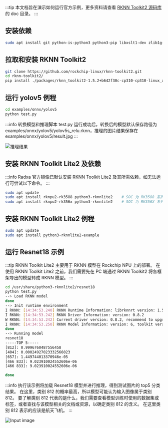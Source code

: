 :::tip
本文档旨在演示如何运行官方示例，更多资料请查看 [RKNN Toolkit2 源码库](https://github.com/rockchip-linux/rknn-toolkit2) 的 doc 目录。
:::

<Tabs queryString="target">

<TabItem value="pc" label="PC 端 RKNN Toolkit">

## 安装依赖

```bash
sudo apt install git python-is-python3 python3-pip libxslt1-dev zlib1g-dev libglib2.0-dev libsm6 libgl1-mesa-glx libprotobuf-dev build-essential adb
```

## 拉取和安装 RKNN Toolkit2

```bash
git clone https://github.com/rockchip-linux/rknn-toolkit2.git
cd rknn-toolkit2/
pip install ./packages/rknn_toolkit2-1.5.2+b642f30c-cp310-cp310-linux_x86_64.whl
```

## 运行 yolov5 例程

```bash
cd examples/onnx/yolov5
python test.py
```

:::info
转换模型和推理脚本 test.py 运行成功后，转换后的模型默认保存路径为 examples/onnx/yolov5/yolov5s_relu.rknn，推理的图片结果保存在 examples/onnx/yolov5/result.jpg
:::

![推理结果](/img/general-tutorial/rknn/result.webp)

</TabItem >

<TabItem value="board" label="板子端 RKNN Toolkit">

## 安装 RKNN Toolkit Lite2 及依赖

:::info
Radxa 官方镜像已默认安装 RKNN Toolkit Lite2 及其所需依赖，如无法运行可尝试以下命令。
:::

```bash
sudo apt update
sudo apt install rknpu2-rk3588 python3-rknnlite2    # SOC 为 RK3588 系列
sudo apt install rknpu2-rk356x python3-rknnlite2    # SOC 为 RK356X 系列
```

## 安装 RKNN Toolkit Lite2 例程

```bash
sudo apt update
sudo apt install python3-rknnlite2-example
```

## 运行 Resnet18 示例

:::tip
RKNN Toolkit Lite2 主要用于 RKNN 模型在 Rockchip NPU 上的部署。
在使用 RKNN Toolkit Lite2 之前，我们需要先在 PC 端通过 RKNN Toolkit2 将各框架导出的模型转成 RKNN 模型。
:::

```bash
cd /usr/share/python3-rknnlite2/resnet18
python test.py
--> Load RKNN model
done
--> Init runtime environment
I RKNN: [14:34:53.240] RKNN Runtime Information: librknnrt version: 1.5.2 (c6b7b351a@2023-08-23T15:28:22)
I RKNN: [14:34:53.242] RKNN Driver Information: version: 0.8.2
W RKNN: [14:34:53.242] Current driver version: 0.8.2, recommend to upgrade the driver to the new version: >= 0.8.8
I RKNN: [14:34:53.250] RKNN Model Information: version: 6, toolkit version: 1.5.2-source_code(compiler version: 1.5.2 (71720f3fc@2023-08-21T09:35:42)), target: RKNPU v2, target platform: rk3588, framework name: PyTorch, framework layout: NCHW, model inference type: static_shape
done
--> Running model
resnet18
-----TOP 5-----
[812]: 0.9996760487556458
[404]: 0.00024927023332566023
[657]: 1.449744013370946e-05
[466 833]: 9.023910024552606e-06
[466 833]: 9.023910024552606e-06

done
```

:::info
执行该示例将加载 Resnet18 模型并进行推理，得到测试图片的 top5 分类结果。
在这里，类别 812 的概率最高，所以模型可能认为输入图像属于类别 812。
要了解类别 812 代表的是什么，我们需要查看模型训练时使用的数据集或标签，或者查找与该模型相关的文档或资源，以确定类别 812 的含义。
在这里类别 812 表示的应该是航天飞机。
:::

![Input image](/img/general-tutorial/rknn/space_shuttle_224.webp)

</TabItem>

</Tabs>
